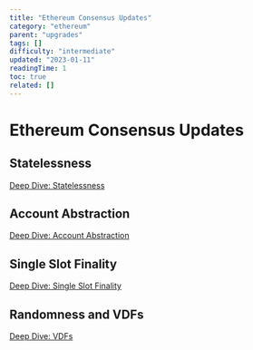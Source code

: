 ```yaml
---
title: "Ethereum Consensus Updates"
category: "ethereum"
parent: "upgrades"
tags: []
difficulty: "intermediate"
updated: "2023-01-11"
readingTime: 1
toc: true
related: []
---
```


# Ethereum Consensus Updates

## Statelessness

[Deep Dive: Statelessness](/ethereum/statelessness)

## Account Abstraction

[Deep Dive: Account Abstraction](/ethereum/account-abstraction)

## Single Slot Finality

[Deep Dive: Single Slot Finality](/ethereum/single-slot-finality)

## Randomness and VDFs

[Deep Dive: VDFs](/ethereum/vdf)
